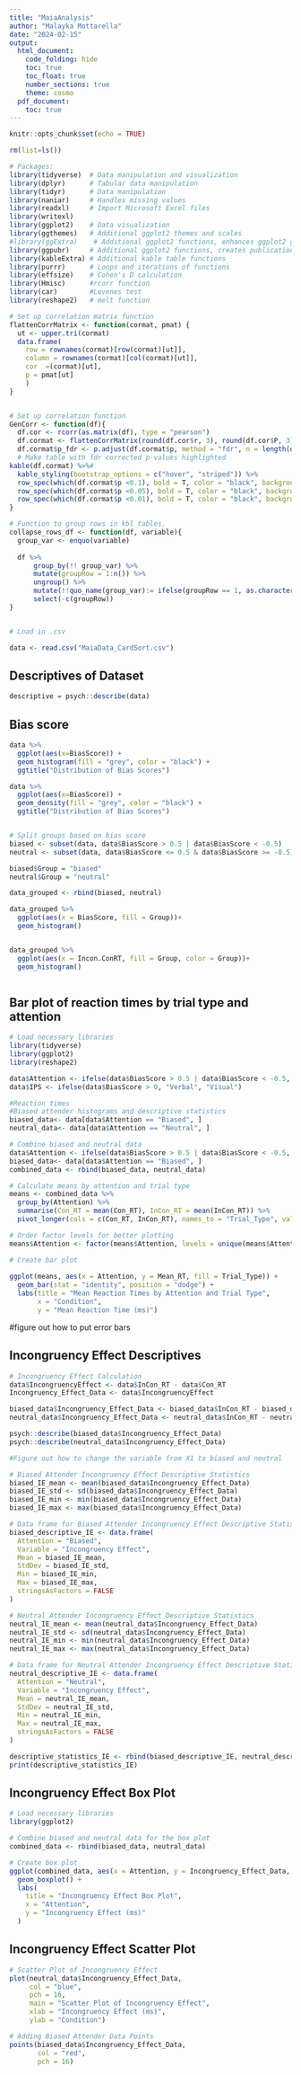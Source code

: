 ```yaml
---
title: "MaiaAnalysis"
author: "Malayka Mottarella"
date: "2024-02-15"
output:
  html_document:
    code_folding: hide
    toc: true
    toc_float: true
    number_sections: true
    theme: cosmo
  pdf_document:
    toc: true
---
```


```r
knitr::opts_chunk$set(echo = TRUE)

rm(list=ls())

# Packages:
library(tidyverse)  # Data manipulation and visualization
library(dplyr)      # Tabular data manipulation
library(tidyr)      # Data manipulation
library(naniar)     # Handles missing values
library(readxl)     # Import Microsoft Excel files
library(writexl)
library(ggplot2)    # Data visualization
library(ggthemes)   # Additional ggplot2 themes and scales
#library(ggExtra)    # Additional ggplot2 functions, enhances ggplot2 graphs
library(ggpubr)     # Additional ggplot2 functions, creates publication-ready plots
library(kableExtra) # Additional kable table functions
library(purrr)      # Loops and iterations of functions
library(effsize)    # Cohen's D calculation
library(Hmisc)      #rcorr function
library(car)        #Levenes test
library(reshape2)   # melt function

# Set up correlation matrix function
flattenCorrMatrix <- function(cormat, pmat) {
  ut <- upper.tri(cormat)
  data.frame(
    row = rownames(cormat)[row(cormat)[ut]],
    column = rownames(cormat)[col(cormat)[ut]],
    cor  =(cormat)[ut],
    p = pmat[ut]
    )
}


# Set up correlation function
GenCorr <- function(df){
  df.cor <- rcorr(as.matrix(df), type = "pearson")
  df.cormat <- flattenCorrMatrix(round(df.cor$r, 3), round(df.cor$P, 3))
  df.cormat$p_fdr <- p.adjust(df.cormat$p, method = "fdr", n = length(df.cormat$p))
  # Make table with fdr corrected p-values highlighted
kable(df.cormat) %>%#
  kable_styling(bootstrap_options = c("hover", "striped")) %>%
  row_spec(which(df.cormat$p <0.1), bold = T, color = "black", background = "pink")%>%
  row_spec(which(df.cormat$p <0.05), bold = T, color = "black", background = "#ffffcc")%>%
  row_spec(which(df.cormat$p <0.01), bold = T, color = "black", background = "#c2e699")
}

# Function to group rows in kbl tables.
collapse_rows_df <- function(df, variable){
  group_var <- enquo(variable)
    
  df %>% 
      group_by(!! group_var) %>%
      mutate(groupRow = 1:n()) %>%
      ungroup() %>%
      mutate(!!quo_name(group_var):= ifelse(groupRow == 1, as.character(!! group_var), "")) %>%
      select(-c(groupRow))
}



```


```r

# Load in .csv

data <- read.csv("MaiaData_CardSort.csv")

```

## Descriptives of Dataset

```r
descriptive = psych::describe(data)

```   
## Bias score 
```r

data %>%
  ggplot(aes(x=BiasScore)) +
  geom_histogram(fill = "grey", color = "black") +
  ggtitle("Distribution of Bias Scores")

data %>%
  ggplot(aes(x=BiasScore)) +
  geom_density(fill = "grey", color = "black") +
  ggtitle("Distribution of Bias Scores")


# Split groups based on bias score
biased <- subset(data, data$BiasScore > 0.5 | data$BiasScore < -0.5)
neutral <- subset(data, data$BiasScore <= 0.5 & data$BiasScore >= -0.5)

biased$Group = "biased"
neutral$Group = "neutral"

data_grouped <- rbind(biased, neutral)

data_grouped %>%
  ggplot(aes(x = BiasScore, fill = Group))+
  geom_histogram()


data_grouped %>%
  ggplot(aes(x = Incon.ConRT, fill = Group, color = Group))+
  geom_histogram()



```

## Bar plot of reaction times by trial type and attention
```r
# Load necessary libraries
library(tidyverse)
library(ggplot2)
library(reshape2) 

data$Attention <- ifelse(data$BiasScore > 0.5 | data$BiasScore < -0.5, "Biased", "Neutral")
data$IPS <- ifelse(data$BiasScore > 0, "Verbal", "Visual")

#Reaction times
#Biased attender histograms and descriptive statistics
biased_data<- data[data$Attention == "Biased", ]
neutral_data<- data[data$Attention == "Neutral", ]

# Combine biased and neutral data
data$Attention <- ifelse(data$BiasScore > 0.5 | data$BiasScore < -0.5, "Biased", "Neutral")
biased_data<- data[data$Attention == "Biased", ]
combined_data <- rbind(biased_data, neutral_data)

# Calculate means by attention and trial type
means <- combined_data %>%
  group_by(Attention) %>%
  summarise(Con_RT = mean(Con_RT), InCon_RT = mean(InCon_RT)) %>%
  pivot_longer(cols = c(Con_RT, InCon_RT), names_to = "Trial_Type", values_to = "Mean_RT")

# Order factor levels for better plotting
means$Attention <- factor(means$Attention, levels = unique(means$Attention))

# Create bar plot
        
ggplot(means, aes(x = Attention, y = Mean_RT, fill = Trial_Type)) +
  geom_bar(stat = "identity", position = "dodge") +
  labs(title = "Mean Reaction Times by Attention and Trial Type",
       x = "Condition",
       y = "Mean Reaction Time (ms)") 
```

#figure out how to put error bars

## Incongruency Effect Descriptives
```r

# Incongruency Effect Calculation
data$IncongruencyEffect <- data$InCon_RT - data$Con_RT
Incongruency_Effect_Data <- data$IncongruencyEffect

biased_data$Incongruency_Effect_Data <- biased_data$InCon_RT - biased_data$Con_RT
neutral_data$Incongruency_Effect_Data <- neutral_data$InCon_RT - neutral_data$Con_RT

psych::describe(biased_data$Incongruency_Effect_Data)
psych::describe(neutral_data$Incongruency_Effect_Data)

#Figure out how to change the variable from X1 to biased and neutral

# Biased Attender Incongruency Effect Descriptive Statistics
biased_IE_mean <- mean(biased_data$Incongruency_Effect_Data)
biased_IE_std <- sd(biased_data$Incongruency_Effect_Data)
biased_IE_min <- min(biased_data$Incongruency_Effect_Data)
biased_IE_max <- max(biased_data$Incongruency_Effect_Data)

# Data frame for Biased Attender Incongruency Effect Descriptive Statistics
biased_descriptive_IE <- data.frame(
  Attention = "Biased",  
  Variable = "Incongruency Effect",
  Mean = biased_IE_mean,
  StdDev = biased_IE_std,
  Min = biased_IE_min,
  Max = biased_IE_max,
  stringsAsFactors = FALSE
)

# Neutral Attender Incongruency Effect Descriptive Statistics
neutral_IE_mean <- mean(neutral_data$Incongruency_Effect_Data)
neutral_IE_std <- sd(neutral_data$Incongruency_Effect_Data)
neutral_IE_min <- min(neutral_data$Incongruency_Effect_Data)
neutral_IE_max <- max(neutral_data$Incongruency_Effect_Data)

# Data frame for Neutral Attender Incongruency Effect Descriptive Statistics
neutral_descriptive_IE <- data.frame(
  Attention = "Neutral",  
  Variable = "Incongruency Effect",
  Mean = neutral_IE_mean,
  StdDev = neutral_IE_std,
  Min = neutral_IE_min,
  Max = neutral_IE_max,
  stringsAsFactors = FALSE
)

descriptive_statistics_IE <- rbind(biased_descriptive_IE, neutral_descriptive_IE)
print(descriptive_statistics_IE)
```
## Incongruency Effect Box Plot
```r
# Load necessary libraries
library(ggplot2)

# Combine biased and neutral data for the box plot
combined_data <- rbind(biased_data, neutral_data)

# Create box plot
ggplot(combined_data, aes(x = Attention, y = Incongruency_Effect_Data, fill = Attention)) +
  geom_boxplot() +
  labs(
    title = "Incongruency Effect Box Plot",
    x = "Attention",
    y = "Incongruency Effect (ms)"
  ) 
```
## Incongruency Effect Scatter Plot

```r
# Scatter Plot of Incongruency Effect
plot(neutral_data$Incongruency_Effect_Data, 
     col = "blue", 
     pch = 16, 
     main = "Scatter Plot of Incongruency Effect",
     xlab = "Incongruency Effect (ms)",
     ylab = "Condition")

# Adding Biased Attender Data Points
points(biased_data$Incongruency_Effect_Data, 
       col = "red", 
       pch = 16)
```

